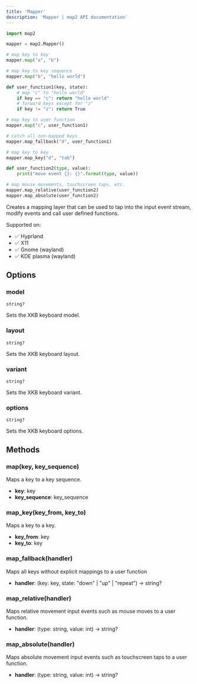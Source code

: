 ```yaml
---
title: 'Mapper'
description: 'Mapper | map2 API documentation'
---
```



```python
import map2

mapper = map2.Mapper()

# map key to key
mapper.map("a", "b")

# map key to key sequence
mapper.map("b", "hello world")

def user_function1(key, state):
    # map "c" to "hello world"
    if key == "c": return "hello world"
    # forward keys except for "z"
    if key != "z": return True

# map key to user function
mapper.map("c", user_function1)

# catch all non-mapped keys
mapper.map_fallback("d", user_function1)

# map key to key
mapper.map_key("d", "tab")

def user_function2(type, value):
    print("move event {}: {}".format(type, value))

# map mouse movements, touchscreen taps, etc.
mapper.map_relative(user_function2)
mapper.map_absolute(user_function2)
```


Creates a mapping layer that can be used to tap into the input event stream,
modify events and call user defined functions.

Supported on:
- ✅ Hyprland
- ✅ X11
- ✅ Gnome (wayland)
- ✅ KDE plasma (wayland)

## Options


### model

```
string?
```

Sets the XKB keyboard model.

### layout

```
string?
```

Sets the XKB keyboard layout.

### variant

```
string?
```

Sets the XKB keyboard variant.

### options

```
string?
```

Sets the XKB keyboard options.




## Methods

### map(key, key_sequence)

Maps a key to a key sequence.

- **key**: key
- **key_sequence**: key_sequence

### map_key(key_from, key_to)

Maps a key to a key.

- **key_from**: key
- **key_to**: key

### map_fallback(handler)

Maps all keys without explicit mappings to a user function

- **handler**: (key: key, state: "down" | "up" | "repeat") -> string?

### map_relative(handler)

Maps relative movement input events such as mouse moves to a user function.

- **handler**: (type: string, value: int) -> string?

### map_absolute(handler)

Maps absolute movement input events such as touchscreen taps to a user function.

- **handler**: (type: string, value: int) -> string?
